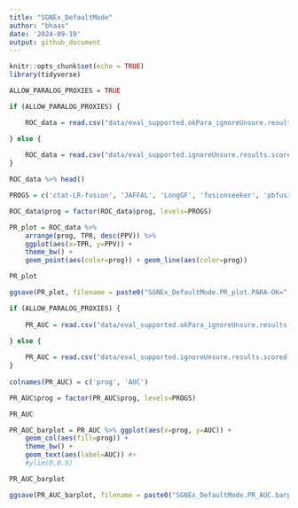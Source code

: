 ```yaml
---
title: "SGNEx_DefaultMode"
author: "bhaas"
date: '2024-09-19'
output: github_document
---
```


```r
knitr::opts_chunk$set(echo = TRUE)
library(tidyverse)
```

```r

ALLOW_PARALOG_PROXIES = TRUE

```


```r

if (ALLOW_PARALOG_PROXIES) { 

    ROC_data = read.csv("data/eval_supported.okPara_ignoreUnsure.results.scored.ROC", header=T, sep="\t")

} else {
    
    ROC_data = read.csv("data/eval_supported.ignoreUnsure.results.scored.ROC", header=T, sep="\t")
}

ROC_data %>% head()


```

```r

PROGS = c('ctat-LR-fusion', 'JAFFAL', 'LongGF', 'fusionseeker', 'pbfusion')

ROC_data$prog = factor(ROC_data$prog, levels=PROGS)

```


```r

PR_plot = ROC_data %>% 
    arrange(prog, TPR, desc(PPV)) %>%
    ggplot(aes(x=TPR, y=PPV)) + 
    theme_bw() +
    geom_point(aes(color=prog)) + geom_line(aes(color=prog))

PR_plot

```

```r

ggsave(PR_plot, filename = paste0("SGNEx_DefaultMode.PR_plot.PARA-OK=", ALLOW_PARALOG_PROXIES, ".svg"), height = 4, width=6 )

```


```r

if (ALLOW_PARALOG_PROXIES) {
    
    PR_AUC = read.csv("data/eval_supported.okPara_ignoreUnsure.results.scored.PR.AUC", header=F, sep="\t")

} else {
    
    PR_AUC = read.csv("data/eval_supported.ignoreUnsure.results.scored.PR.AUC", header=F, sep="\t")
}
    
colnames(PR_AUC) = c('prog', 'AUC')

PR_AUC$prog = factor(PR_AUC$prog, levels=PROGS)

PR_AUC

```

```r

PR_AUC_barplot = PR_AUC %>% ggplot(aes(x=prog, y=AUC)) + 
    geom_col(aes(fill=prog)) + 
    theme_bw() +
    geom_text(aes(label=AUC)) #+ 
    #ylim(0,0.9)

PR_AUC_barplot 

```


```r

ggsave(PR_AUC_barplot, filename = paste0("SGNEx_DefaultMode.PR_AUC.barplot.PARA-OK=", ALLOW_PARALOG_PROXIES, ".svg"), height=4, width=6 )


```


